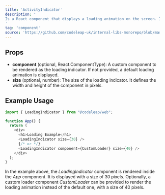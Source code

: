 ```yaml
---
title: 'ActivityIndicator'
description: '
Is a React component that displays a loading animation on the screen. It can be used to indicate that the content is being loaded or processed in the background. The user does not interact directly with the *LoadingIndicator* component, it is usually displayed as an overlay or within a container.
'
tag: 'component'
source: 'https://github.com/codeleap-uk/internal-libs-monorepo/blob/master/packages/web/src/components/ActivityIndicator/index.tsx'
---
```


## Props

- **component** (optional, React.ComponentType): A custom component to be rendered as the loading indicator. If not provided, a default loading animation is displayed.
- **size** (optional, number): The size of the loading indicator. It defines the width and height of the component in pixels.

## Example Usage

```javascript
import { LoadingIndicator } from "@codeleap/web";

function App() {
  return (
    <div>
      <h1>Loading Example</h1>
      <LoadingIndicator size={30} />
      {/* or */}
      <LoadingIndicator component={CustomLoader} size={40} />
    </div>
  );
}
```

In the example above, the *LoadingIndicator* component is rendered inside the *App* component. It is displayed with a size of 30 pixels. Optionally, a custom loader component *CustomLoader* can be provided to render the loading animation instead of the default one, with a size of 40 pixels.